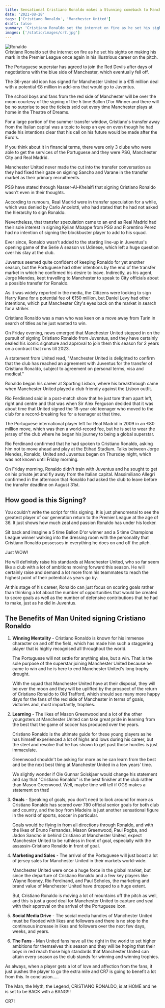 ```yaml
---
title: Sensational Cristiano Ronaldo makes a Stunning comeback to Manchester United
date: '2021-08-28'
tags: ['Cristiano Ronaldo', 'Manchester United']
draft: false
summary: 'Cristiano Ronaldo set the internet on fire as he set his sights on making his mark in the Premier League once again in his illustrious career on the pitch.'
images: ['/static/images/cr7.jpg']
---
```


<div className="flex flex-wrap -mx-2 overflow-hidden xl:-mx-2">
  <div className="my-1 px-2 w-full overflow-hidden xl:my-1 xl:px-2 xl:w-1/2">
    <Image alt="Ronaldo" src="/static/images/cr7.jpg" width={1227} height={780} />
  </div>
</div>
Cristiano Ronaldo set the internet on fire as he set his sights on making his mark in the Premier League
once again in his illustrious career on the pitch.

The Portuguese superstar has agreed to join the Red Devils after days of negotiations with the blue side of Manchester, which eventually fell off.

The 36-year old icon has signed for Manchester United in a €15 million deal with a potential €8 million in add-ons that would go to Juventus.

The school boys and fans from the red side of Manchester will be over the moon courtesy of the signing of the 5 time Ballon D'or Winner and there will be no surprise to see the tickets sold out every time Manchester plays at home in the Theatre of Dreams.

For a large portion of the summer transfer window, Cristiano's transfer away from the Italian capital was a topic to keep an eye on even though he had made his intentions clear that his call on his future would be made after the Euro's.

If you think about it in financial terms, there were only 3 clubs who were able to get the services of the Portuguese and they were PSG, Manchester City and Real Madrid.

Manchester United never made the cut into the transfer conversation as they had fixed their gaze on signing Sancho and Varane in the transfer market as their primary recruitments.

PSG have stated through Nasser-Al-Khelaifi that signing Cristiano Ronaldo wasn't even in their thoughts.

According to rumours, Real Madrid were in transfer speculation for a while, which was denied by Carlo Ancelotti, who had stated that he had not asked the hierarchy to sign Ronaldo.

Nevertheless, that transfer speculation came to an end as Real Madrid had their sole interest in signing Kylian Mbappe from PSG and Florentino Perez had no intention of signing the blockbuster player to add to his squad.

Ever since, Ronaldo wasn't added to the starting line-up in Juventus's opening game of the Serie A season vs Udinese, which left a huge question over his stay at the club.

Juventus seemed quite confident of keeping Ronaldo for yet another season, but the Portuguese had other intentions by the end of the transfer market in which he confirmed his desire to leave. Indirectly, as his agent, Jorge Mendes, kept travelling to Manchester to speak to City officials about a possible transfer for Ronaldo.

As it was widely reported in the media, the Citizens were looking to sign Harry Kane for a potential fee of €150 million, but Daniel Levy had other intentions, which put Manchester City's eyes back on the market in search for a striker.

Cristiano Ronaldo was a man who was keen on a move away from Turin in search of titles as he just wanted to win.

On Friday evening, news emerged that Manchester United stepped in on the pursuit of signing Cristiano Ronaldo from Juventus, and they have certainly sealed his iconic signature and approval to join them this season for 2 years on a contract that runs till 2023.

A statement from United read, "Manchester United is delighted to confirm that the club has reached an agreement with Juventus for the transfer of Cristiano Ronaldo, subject to agreement on personal terms, visa and medical."

Ronaldo began his career at Sporting Lisbon, where his breakthrough came when Manchester United played a club friendly against the Lisbon outfit.

Rio Ferdinand said in a post-match show that he just tore them apart left, right and centre and that was when Sir Alex Ferguson decided that it was about time that United signed the 18-year old teenager who moved to the club for a record-breaking fee for a teenager at that time.

The Portuguese international player left for Real Madrid in 2009 in an €80 million move, which was then a world-record fee, but he is set to wear the jersey of the club where he began his journey to being a global superstar.

Rio Ferdinand confirmed that he had spoken to Cristiano Ronaldo, asking him not to move ahead and play at the Etihad Stadium. Talks between Jorge Mendes, Ronaldo, United and Juventus began on Thursday night, which was not known until Friday morning.

On Friday morning, Ronaldo didn't train with Juventus and he sought to get on his private jet and fly away from the Italian capital. Massimiliano Allegri confirmed in the afternoon that Ronaldo had asked the club to leave before the transfer deadline on August 31st.

## How good is this Signing?

You couldn't write the script for this signing. It is just phenomenal to see the greatest player of our generation return to the Premier League at the age of 36. It just shows how much zeal and passion Ronaldo has under his locker.

Sit back and imagine a 5 time Ballon D'or winner and a 5 time Champions League winner walking into the dressing room with the personality that Cristiano Ronaldo possesses in everything he does on and off the pitch.

Just WOW!

He will definitely raise his standards at Manchester United, who so far seem like a club with a lot of ambitions moving forward this season. He will certainly raise and demand a lot more from his teammates to reach the highest point of their potential as years go by.

At this stage of his career, Ronaldo can just focus on scoring goals rather than thinking a lot about the number of opportunities that would be created to score goals as well as the number of defensive contributions that he had to make, just as he did in Juventus.

## The Benefits of Man United signing Cristiano Ronaldo

1.  **Winning Mentality** - Cristiano Ronaldo is known for his immense character on and off the field, which has made him such a staggering player that is highly recognised all throughout the world.

    The Portuguese will not settle for anything else, but a win. That is the sole purpose of the superstar joining Manchester United because he came to win and he is here to end Manchester United's long trophy drought.

    With the squad that Manchester United have at their disposal, they will be over the moon and they will be uplifted by the prospect of the return of Cristiano Ronaldo to Old Trafford, which should see many more happy days for the fans of the red side of Manchester in terms of goals, victories and, most importantly, trophies.

2.  **Learning** - The likes of Mason Greenwood and a lot of the other youngsters at Manchester United can take great pride in learning from the best that the game of soccer has produced over the years.

    Cristiano Ronaldo is the ultimate guide for these young players as he has himself experienced a lot of highs and lows during his career, but the steel and resolve that he has shown to get past those hurdles is just immaculate.

    Greenwood shouldn't be asking for more as he can learn from the best and be the next best thing at Manchester United in a few years' time.

    We slightly wonder if Ole Gunnar Solskjaer would change his statement and say that "Cristiano Ronaldo" is the best finisher at the club rather than Mason Greenwood. Well, maybe time will tell if OGS makes a statement on that!

3.  **Goals** - Speaking of goals, you don't need to look around for more as Cristiano Ronaldo has scored over 780 official senior goals for both club and country, and the boy from Madeira is just another sensational figure in the world of sports, soccer in particular.

    Goals would be flying in from all directions through Ronaldo, and with the likes of Bruno Fernandes, Mason Greenwood, Paul Pogba, and Jadon Sancho in behind Cristiano at Manchester United, expect Manchester United to be ruthless in front of goal, especially with the assassin-Cristiano Ronaldo in front of goal.

4.  **Marketing and Sales** - The arrival of the Portuguese will just boost a lot of jersey sales for Manchester United in their markets world-wide.

    Manchester United were once a huge force in the global market, but since the departure of Cristiano Ronaldo and a few key players like Wayne Rooney, Rio Ferdinand, and Paul Scholes, the marketing and brand value of Manchester United have dropped to a huge extent.

    But, Cristiano Ronaldo is moving a lot of mountains off the pitch as well, and this is just a good deal for Manchester United to capture and seal with their approval on the arrival of the Portuguese icon.

5.  **Social Media Drive** - The social media handles of Manchester United must be flooded with likes and followers and there is no stop to the continuous increase in likes and followers over the next few days, weeks, and years.
6.  **The Fans** - Man United fans have all the right in the world to set higher ambitions for themselves this season and they will be hoping that their boys in red reach those high standards that Manchester United can attain every season as the club stands for winning and winning trophies.

As always, when a player gets a lot of love and affection from the fans, it just pushes the player to go the extra mile and CR7 is going to benefit a lot from this. In conclusion.....

The Man, the Myth, the Legend, CRISTIANO RONALDO, is at HOME and he is set to be BACK with a BANG!!!

CR7!
